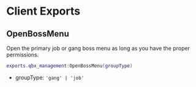 # Client Exports

## OpenBossMenu

Open the primary job or gang boss menu as long as you have the proper permissions.

```lua
exports.qbx_management:OpenBossMenu(groupType)
```

- groupType: `'gang' | 'job'`
